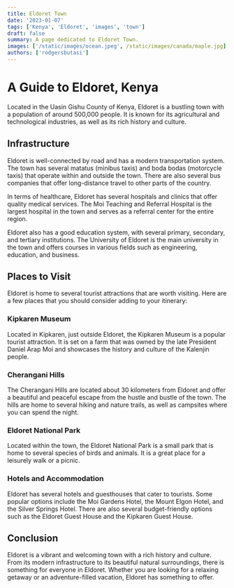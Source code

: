 ```yaml
---
title: Eldoret Town
date: '2023-01-07'
tags: ['Kenya', 'Eldoret', 'images', 'town']
draft: false
summary: A page dedicated to Eldoret Town.
images: ['/static/images/ocean.jpeg', /static/images/canada/maple.jpg]
authors: ['rodgersbutasi']
---
```


# A Guide to Eldoret, Kenya

Located in the Uasin Gishu County of Kenya, Eldoret is a bustling town with a population of around 500,000 people. It is known for its agricultural and technological industries, as well as its rich history and culture.

## Infrastructure

Eldoret is well-connected by road and has a modern transportation system. The town has several matatus (minibus taxis) and boda bodas (motorcycle taxis) that operate within and outside the town. There are also several bus companies that offer long-distance travel to other parts of the country.

In terms of healthcare, Eldoret has several hospitals and clinics that offer quality medical services. The Moi Teaching and Referral Hospital is the largest hospital in the town and serves as a referral center for the entire region.

Eldoret also has a good education system, with several primary, secondary, and tertiary institutions. The University of Eldoret is the main university in the town and offers courses in various fields such as engineering, education, and business.

## Places to Visit

Eldoret is home to several tourist attractions that are worth visiting. Here are a few places that you should consider adding to your itinerary:

### Kipkaren Museum

Located in Kipkaren, just outside Eldoret, the Kipkaren Museum is a popular tourist attraction. It is set on a farm that was owned by the late President Daniel Arap Moi and showcases the history and culture of the Kalenjin people.

### Cherangani Hills

The Cherangani Hills are located about 30 kilometers from Eldoret and offer a beautiful and peaceful escape from the hustle and bustle of the town. The hills are home to several hiking and nature trails, as well as campsites where you can spend the night.

### Eldoret National Park

Located within the town, the Eldoret National Park is a small park that is home to several species of birds and animals. It is a great place for a leisurely walk or a picnic.

### Hotels and Accommodation

Eldoret has several hotels and guesthouses that cater to tourists. Some popular options include the Moi Gardens Hotel, the Mount Elgon Hotel, and the Silver Springs Hotel. There are also several budget-friendly options such as the Eldoret Guest House and the Kipkaren Guest House.

## Conclusion

Eldoret is a vibrant and welcoming town with a rich history and culture. From its modern infrastructure to its beautiful natural surroundings, there is something for everyone in Eldoret. Whether you are looking for a relaxing getaway or an adventure-filled vacation, Eldoret has something to offer.
